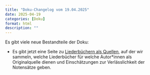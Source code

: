 ```yaml
---
title: "Doku-Changelog vom 19.04.2025"
date: 2025-04-19
categories: [Doku]
format: html
description: ""
---
```


Es gibt viele neue Bestandteile der Doku:

-   Es gibt jetzt eine Seite zu [Liederbüchern als Quellen](../quellen.qmd), auf der wir sammeln, welche Liederbücher für welche Autor\*innen als Originalquelle dienen und Einschätzungen zur Verlässlichkeit der Notensätze geben.
